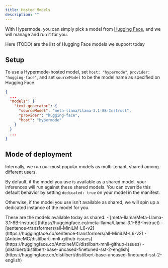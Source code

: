 ```yaml
---
title: Hosted Models
description: ""
---
```


With Hypermode, you can simply pick a model from [Hugging Face](https://huggingface.co/), and we will manage and run it for you.

<Note>Here (TODO) are the list of Hugging Face models we support today</Note>

## Setup

To use a Hypermode-hosted model, set `host: "hypermode"`, `provider: "hugging-face"`, and set `sourceModel` to be
the model name as specified on Hugging Face.

```json hypermode.json
{
  ...
  "models": {
    "text-generator": {
      "sourceModel": "meta-llama/Llama-3.1-8B-Instruct",
      "provider": "hugging-face",
      "host": "hypermode"
    }
  }
  ...
}
```

## Mode of deployment

Internally, we run our most popular models as multi-tenant, shared among different users.

By default, if the model you use is available as a shared model, your inferences will run against these shared models.
You can override this default behavior by setting `dedicated: true` on your model in the manifest.

Otherwise, if the model you use isn't available as shared, we will spin up a dedicated instance of the model for you.

<Note>
  These are the models available today as shared:
  - [meta-llama/Meta-Llama-3.1-8B-Instruct](https://huggingface.co/meta-llama/Llama-3.1-8B-Instruct)
  - [sentence-transformers/all-MiniLM-L6-v2](https://huggingface.co/sentence-transformers/all-MiniLM-L6-v2)
  - [AntoineMC/distilbart-mnli-github-issues](https://huggingface.co/AntoineMC/distilbart-mnli-github-issues)
  - [distilbert/distilbert-base-uncased-finetuned-sst-2-english](https://huggingface.co/distilbert/distilbert-base-uncased-finetuned-sst-2-english)
</Note>
